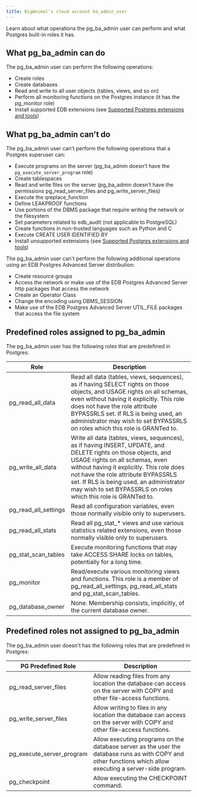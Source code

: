 ```yaml
---
title: BigAnimal's cloud account ba_admin_user
---
```


Learn about what operations the pg_ba_admin user can perform and what Postgres built-in roles it has.

## What pg_ba_admin can do
The pg_ba_admin user can perform the following operations:
- Create roles
- Create databases
- Read and write to all user objects (tables, views, and so on)
- Perform all monitoring functions on the Postgres instance (it has the pg_monitor role)
- Install supported EDB extensions (see [Supported Postgres extensions and tools](biganimal/latest/overview/extensions_tools/))

## What pg_ba_admin can't do
The pg_ba_admin user can't perform the following operations that a Postgres superuser can:

- Execute programs on the server (pg_ba_admin doesn't have the `pg_execute_server_program` role)
- Create tablespaces
- Read and write files on the server (pg_ba_admin doesn't have the permissions pg_read_server_files and pg_write_server_files)
- Execute the qreplace_function
- Define LEAKPROOF functions
- Use portions of the DBMS package that require writing the network or the filesystem
- Set parameters related to edb_audit (not applicable to PostgreSQL)
- Create functions in non-trusted languages such as Python and C
- Execute CREATE USER IDENTIFIED BY
- Install unsupported extensions (see [Supported Postgres extensions and tools](biganimal/latest/overview/extensions_tools/))

The pg_ba_admin user can't perform the following additional operations using an EDB Postgres Advanced Server distribution:

- Create resource groups
- Access the network or make use of the EDB Postgres Advanced Server http packages that access the network 
- Create an Operator Class 
- Change the encoding using DBMS_SESSION 
- Make use of the EDB Postgres Advanced Server UTIL_FILE packages that access the file system

## Predefined roles assigned to pg_ba_admin

The pg_ba_admin user has the following roles that are predefined in Postgres:

| Role   | Description                                                                                                                                                                                                                                                                                                                                        |
|----------------------|----------------------------------------------------------------------------------------------------------------------------------------------------------------------------------------------------------------------------------------------------------------------------------------------------------------------------------------------------|
| pg_read_all_data     | Read all data (tables, views, sequences), as if having SELECT rights on those objects, and USAGE rights on all schemas, even without having it explicitly. This role does not have the role attribute BYPASSRLS set. If RLS is being used, an administrator may wish to set BYPASSRLS on roles which this role is GRANTed to.                      |
| pg_write_all_data    | Write all data (tables, views, sequences), as if having INSERT, UPDATE, and DELETE rights on those objects, and USAGE rights on all schemas, even without having it explicitly. This role does not have the role attribute BYPASSRLS set. If RLS is being used, an administrator may wish to set BYPASSRLS on roles which this role is GRANTed to. |
| pg_read_all_settings | Read all configuration variables, even those normally visible only to superusers.                                                                                                                                                                                                                                                                  |
| pg_read_all_stats    | Read all pg_stat_* views and use various statistics related extensions, even those normally visible only to superusers.                                                                                                                                                                                                                            |
| pg_stat_scan_tables  | Execute monitoring functions that may take ACCESS SHARE locks on tables, potentially for a long time.                                                                                                                                                                                                                                              |
| pg_monitor           | Read/execute various monitoring views and functions. This role is a member of pg_read_all_settings, pg_read_all_stats and pg_stat_scan_tables.                                                                                                                                                                                                     |
| pg_database_owner    | None. Membership consists, implicitly, of the current database owner.                                                                                                                                                                                                                                                                              |

## Predefined roles not assigned to pg_ba_admin

The pg_ba_admin user doesn't has the following roles that are predefined in Postgres:

| PG Predefined Role        | Description                                                                                                                                                 |    
|---------------------------|-------------------------------------------------------------------------------------------------------------------------------------------------------------|
| pg_read_server_files      | Allow reading files from any location the database can access on the server with COPY and other file-access functions.                                      |
| pg_write_server_files     | Allow writing to files in any location the database can access on the server with COPY and other file-access functions.                                     | 
| pg_execute_server_program | Allow executing programs on the database server as the user the database runs as with COPY and other functions which allow executing a server-side program. | 
| pg_checkpoint             | Allow executing the CHECKPOINT command.                                                                                                                     | 
